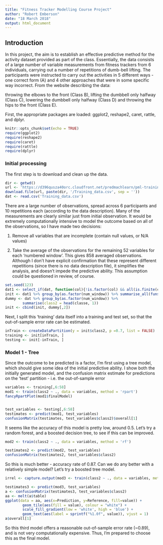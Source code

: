 ```yaml
---
title: "Fitness Tracker Modelling Course Project"
author: "Robert Emberson"
date: "18 March 2018"
output: html_document
---
```

## Introduction
In this project, the aim is to establish an effective predictive method for the 
activity dataset provided as part of the class. Essentially, the data consists 
of a large number of variable measurements from fitness trackers from 6 
individuals, carrying out a number of repetitions of dumb-bell lifting. The
participants were instructed to carry out the activities in 5 different ways - 
one correct form (A) and 4 other approaches that were in some specific way 
incorrect. From the website describing the data: 

throwing the elbows to the front (Class B), lifting the dumbbell only halfway 
(Class C), lowering the dumbbell only halfway (Class D) and throwing the hips to
the front (Class E). 

First, the appropriate packages are loaded: ggplot2, reshape2, caret, rattle,
and dplyr.

```r
knitr::opts_chunk$set(echo = TRUE)
require(ggplot2)
require(reshape2)
require(caret)
require(rattle)
require(dplyr)
```

### Initial processing
The first step is to download and clean up the data.

```r
dir <- getwd()
url <- 'https://d396qusza40orc.cloudfront.net/predmachlearn/pml-training.csv'
download.file(url, paste(dir, '/Training_data.csv', sep = ''))
dat <- read.csv('Training_data.csv')
```

There are a large number of observations, spread across 6 participants and 10 
repetitions each (according to the data description). Many of the measurements
are clearly similar just from initial observation.
It would be extremely computationally intensive to model the outcome based 
on all of the observations, so I have made two decisions:

1. Remove all variables that are incomplete (contain null values, or N/A values)

2. Take the average of the observations for the remaining 52 variables for each
'numbered window'. This gives 858 averaged observations. Although I don't have
explicit confirmation that these represent different repetitions (since there
is no data description file), it simplifies the analysis, and doesn't impede the
predictive ability. This assumption could be questioned in review, of course.

``` r
set.seed(123)
dat1 <- select_if(dat, function(col){!is.factor(col) && all(is.finite(col))})
init <- dat1 %>% group_by(as.factor(num_window)) %>% summarise_all(funs(mean))
dummy <- dat %>% group_by(as.factor(num_window)) %>% 
        summarise(class2 = head(classe, 1))
init <- cbind(init, dummy[,2])
```

Next, I split this 'training' data itself into a training and test set, so that 
the out-of-sample error rate can be estimated. 

``` r
inTrain <- createDataPartition(y = init$class2, p =0.7, list = FALSE)
training <- init[inTrain, ]
testing <- init[-inTrain, ]
```

### Model 1 - Tree
Since the outcome to be predicted is a factor, I'm first using a tree model, 
which should give some idea of the initial predictive ability. I show both the 
initially generated model, and the confusion matrix estimate for predictions on 
the 'test' partition - i.e. the out-of-sample error

``` r
variables <- training[,6:58]
mod1 <- train(class2 ~ ., data = variables, method = 'rpart')
fancyRpartPlot(mod1$finalModel)


test_variables <- testing[,6:58]
testimates <- predict(mod1, test_variables)
confusionMatrix(testimates, test_variables$class2)$overall[1]
```

It seems like the accuracy of this model is pretty low, around 0.5. 
Let's try a random forest, and a boosted decision tree, to see if this can be
improved.

``` r
mod2 <- train(class2 ~ ., data = variables, method = 'rf')

testimates2 <- predict(mod2, test_variables)
confusionMatrix(testimates2, test_variables$class2)
```

So this is much better - accuracy rate of 0.87. Can we do any better with a 
relatively simple model? Let's try a boosted tree model.

``` r
irrel <- capture.output(mod3 <- train(class2 ~ ., data = variables, method = 'gbm'))

testimates3 <- predict(mod3, test_variables)
a <- confusionMatrix(testimates3, test_variables$class2)
aa <- melt(a$table)
ggplot(data = aa, aes(x=Prediction, y=Reference, fill=value)) + 
        geom_tile(aes(fill = value), colour = "white") +
        scale_fill_gradient(low = 'white', high = 'blue') + 
        geom_text(aes(label = sprintf("%1.0f", value)), vjust = 1)
a$overall[1]
```

So this third model offers a reasonable out-of-sample error rate (~0.89), and is 
not very computationally expensive. Thus, I'm prepared to choose this as the 
final model.
